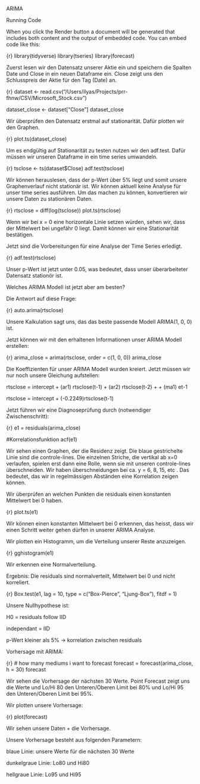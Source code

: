 ARIMA



Running Code

When you click the Render button a document will be generated that includes both content and the output of embedded code. You can embed code like this:

{r}
library(tidyverse)
library(tseries)
library(forecast)

Zuerst lesen wir den Datensatz unserer Aktie ein und speichern die Spalten Date und Close in ein neuen Dataframe ein. Close zeigt uns den Schlusspreis der Aktie für den Tag (Date) an.

{r}
dataset <- read.csv("/Users/ilyas/Projects/prr-fhnw/CSV/Microsoft_Stock.csv")

dataset_close <- dataset["Close"]
dataset_close


Wir überprüfen den Datensatz erstmal auf stationarität. Dafür plotten wir den Graphen.

{r}
plot.ts(dataset_close)

Um es endgültig auf Stationarität zu testen nutzen wir den adf.test. Dafür müssen wir unseren Dataframe in ein time series umwandeln.

{r}
tsclose <- ts(dataset$Close)
adf.test(tsclose)

Wir können herauslesen, dass der p-Wert über 5% liegt und somit unsere Graphenverlauf nicht stationär ist. Wir können aktuell keine Analyse für unser time series ausführen. Um das machen zu können, konvertieren wir unsere Daten zu stationären Daten.

{r}
rtsclose = diff(log(tsclose))
plot.ts(rtsclose)

Wenn wir bei x = 0 eine horizontale Linie setzen würden, sehen wir, dass der Mittelwert bei ungefähr 0 liegt. Damit können wir eine Stationarität bestätigen.

Jetzt sind die Vorbereitungen für eine Analyse der Time Series erledigt.

{r}
adf.test(rtsclose)

Unser p-Wert ist jetzt unter 0.05, was bedeutet, dass unser überarbeiteter Datensatz stationör ist.

Welches ARIMA Modell ist jetzt aber am besten?

Die Antwort auf diese Frage:

{r}
auto.arima(rtsclose)

Unsere Kalkulation sagt uns, das das beste passende Modell ARIMA(1, 0, 0) ist.

Jetzt können wir mit den erhaltenen Informationen unser ARIMA Modell erstellen:

{r}
arima_close = arima(rtsclose, order = c(1, 0, 0))
arima_close

Die Koeffizienten für unser ARIMA Modell wurden kreiert. Jetzt müssen wir nur noch unsere Gleichung aufstellen:

rtsclose = intercept + (ar1) rtsclose(t-1) + (ar2) rtsclose(t-2) + + (ma1) et-1

rtsclose = intercept + (-0.2249)rtsclose(t-1)

Jetzt führen wir eine Diagnoseprüfung durch (notwendiger Zwischenschritt):

{r}
e1 = residuals(arima_close)

#Korrelationsfunktion
acf(e1)

Wir sehen einen Graphen, der die Residenz zeigt. Die blaue gestrichelte Linie sind die controle-lines. Die einzelnen Striche, die vertikal ab x=0 verlaufen, spielen erst dann eine Rolle, wenn sie mit unseren controle-lines überschneiden. Wir haben überschneidungen bei ca. y = 6, 8, 15, etc . Das bedeutet, das wir in regelmässigen Abständen eine Korrelation zeigen können.

Wir überprüfen an welchen Punkten die residuals einen konstanten Mittelwert bei 0 haben.

{r}
plot.ts(e1)

Wir können einen konstanten Mittelwert bei 0 erkennen, das heisst, dass wir einen Schritt weiter gehen dürfen in unserer ARIMA Analyse.

Wir plotten ein Histogramm, um die Verteilung unserer Reste anzuzeigen.

{r}
gghistogram(e1)

Wir erkennen eine Normalverteilung.

Ergebnis: Die residuals sind normalverteilt, Mittelwert bei 0 und nicht korreliert.

{r}
Box.test(e1, lag = 10, type = c("Box-Pierce", "Ljung-Box"), fitdf = 1) 

Unsere Nullhypothese ist:

H0 = residuals follow IID

independant = IID

p-Wert kleiner als 5% -> korrelation zwischen residuals

Vorhersage mit ARIMA:

{r}
# how many mediums i want to forecast 
forecast = forecast(arima_close, h = 30)
forecast

Wir sehen die Vorhersage der nächsten 30 Werte. Point Forecast zeigt uns die Werte und Lo/Hi 80 den Unteren/Oberen Limit bei 80% und Lo/Hi 95 den Unteren/Oberen Limit bei 95%.

Wir plotten unsere Vorhersage:

{r}
plot(forecast)

Wir sehen unsere Daten + die Vorhersage.

Unsere Vorhersage besteht aus folgenden Parametern:

blaue Linie: unsere Werte für die nächsten 30 Werte

dunkelgraue Linie: Lo80 und Hi80

hellgraue Linie: Lo95 und Hi95
